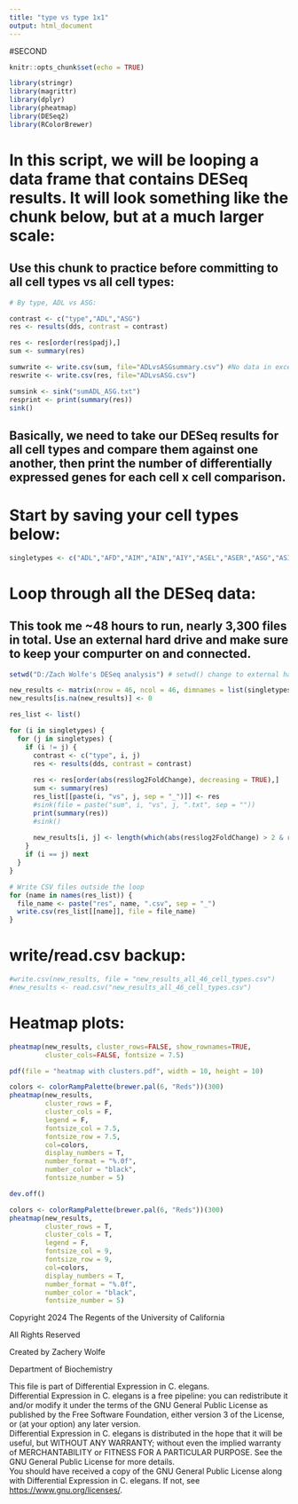 ---
title: "type vs type 1x1"
output: html_document
---

#SECOND

```{r setup, include=FALSE}
knitr::opts_chunk$set(echo = TRUE)
```


```{r}
library(stringr)
library(magrittr)
library(dplyr)
library(pheatmap)
library(DESeq2)
library(RColorBrewer)
```

# In this script, we will be looping a data frame that contains DESeq results. It will look something like the chunk below, but at a much larger scale:
## Use this chunk to practice before committing to all cell types vs all cell types:
```{r}
# By type, ADL vs ASG:

contrast <- c("type","ADL","ASG")
res <- results(dds, contrast = contrast)

res <- res[order(res$padj),]
sum <- summary(res)

sumwrite <- write.csv(sum, file="ADLvsASGsummary.csv") #No data in excel file. See sink() below
reswrite <- write.csv(res, file="ADLvsASG.csv")

sumsink <- sink("sumADL_ASG.txt")
resprint <- print(summary(res))
sink()
```

## Basically, we need to take our DESeq results for all cell types and compare them against one another, then print the number of differentially expressed genes for each cell x cell comparison.

# Start by saving your cell types below:
```{r}
singletypes <- c("ADL","AFD","AIM","AIN","AIY","ASEL","ASER","ASG","ASI","ASK","AVA","AVE","AVG","AVH","AVK","AVL","AVM","AWA","AWB","AWC","BAG","CAN","DA","DD","DVC","I5","IL1","IL2","LUA","NSM","OLL","OLQ","PHA","PVC","PVD","PVM","RIA","RIC","RIM","RIS","RMD","SMB","SMD","VB","VC","VD")
```


# Loop through all the DESeq data:
## This took me ~48 hours to run, nearly 3,300 files in total. Use an external hard drive and make sure to keep your compurter on and connected.
```{r}
setwd("D:/Zach Wolfe's DESeq analysis") # setwd() change to external hard drive

new_results <- matrix(nrow = 46, ncol = 46, dimnames = list(singletypes, singletypes))
new_results[is.na(new_results)] <- 0

res_list <- list()

for (i in singletypes) {
  for (j in singletypes) {
    if (i != j) {
      contrast <- c("type", i, j)
      res <- results(dds, contrast = contrast)
      
      res <- res[order(abs(res$log2FoldChange), decreasing = TRUE),]
      sum <- summary(res)
      res_list[[paste(i, "vs", j, sep = "_")]] <- res
      #sink(file = paste("sum", i, "vs", j, ".txt", sep = ""))
      print(summary(res))
      #sink()
      
      new_results[i, j] <- length(which(abs(res$log2FoldChange) > 2 & res$padj < .05))
    }
    if (i == j) next
  }
}

# Write CSV files outside the loop
for (name in names(res_list)) {
  file_name <- paste("res", name, ".csv", sep = "_")
  write.csv(res_list[[name]], file = file_name)
}
```

# write/read.csv backup:
```{r}
#write.csv(new_results, file = "new_results_all_46_cell_types.csv")
#new_results <- read.csv("new_results_all_46_cell_types.csv")
```

# Heatmap plots:
```{r}
pheatmap(new_results, cluster_rows=FALSE, show_rownames=TRUE,
         cluster_cols=FALSE, fontsize = 7.5)

pdf(file = "heatmap with clusters.pdf", width = 10, height = 10)

colors <- colorRampPalette(brewer.pal(6, "Reds"))(300)
pheatmap(new_results,
         cluster_rows = F,
         cluster_cols = F,
         legend = F,
         fontsize_col = 7.5,
         fontsize_row = 7.5,
         col=colors,
         display_numbers = T, 
         number_format = "%.0f",
         number_color = "black",
         fontsize_number = 5)

dev.off()

colors <- colorRampPalette(brewer.pal(6, "Reds"))(300)
pheatmap(new_results,
         cluster_rows = T,
         cluster_cols = T,
         legend = F,
         fontsize_col = 9,
         fontsize_row = 9,
         col=colors,
         display_numbers = T, 
         number_format = "%.0f",
         number_color = "black",
         fontsize_number = 5)
```

Copyright 2024 The Regents of the University of California

All Rights Reserved

Created by Zachery Wolfe

Department of Biochemistry

This file is part of Differential Expression in C. elegans. \
Differential Expression in C. elegans is a free pipeline: you can redistribute it and/or modify it under the terms of the GNU General Public License as published by the Free Software Foundation, either version 3 of the License, or (at your option) any later version. \
Differential Expression in C. elegans is distributed in the hope that it will be useful, but WITHOUT ANY WARRANTY; without even the implied warranty of MERCHANTABILITY or FITNESS FOR A PARTICULAR PURPOSE. See the GNU General Public License for more details. \
You should have received a copy of the GNU General Public License along with Differential Expression in C. elegans. If not, see <https://www.gnu.org/licenses/>.

